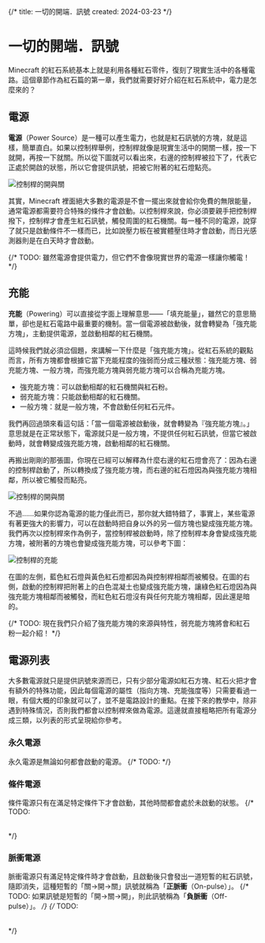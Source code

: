 {/*
title: 一切的開端．訊號
created: 2024-03-23
*/}


# 一切的開端．訊號
Minecraft 的紅石系統基本上就是利用各種紅石零件，復刻了現實生活中的各種電路。這個章節作為紅石篇的第一章，我們就需要好好介紹在紅石系統中，電力是怎麼來的？

## 電源
**電源**（Power Source）是一種可以產生電力，也就是紅石訊號的方塊，就是這樣，簡單直白。如果以控制桿舉例，控制桿就像是現實生活中的開關一樣，按一下就開，再按一下就關。所以從下圖就可以看出來，右邊的控制桿被拉下了，代表它正處於開啟的狀態，所以它會提供訊號，把被它附著的紅石燈點亮。

<Image src="/images/tutorials/signal/lever.png" alt="控制桿的開與關" width={500} priority />

其實，Minecraft 裡面絕大多數的電源是不會一擺出來就會給你免費的無限能量，通常電源都需要符合特殊的條件才會啟動。以控制桿來說，你必須要親手把控制桿撥下，控制桿才會產生紅石訊號，觸發周圍的紅石機關。每一種不同的電源，說穿了就只是啟動條件不一樣而已，比如說壓力板在被實體壓住時才會啟動，而日光感測器則是在白天時才會啟動。

{/* TODO: <Note>雖然電源會提供電力，但它們不會像現實世界的電源一樣讓你觸電！ */}

## 充能
**充能**（Powering）可以直接從字面上理解意思——「填充能量」，雖然它的意思簡單，卻也是紅石電路中最重要的機制。當一個電源被啟動後，就會轉變為「強充能方塊」，主動提供電源，並啟動相鄰的紅石機關。

這時候我們就必須岔個題，來講解一下什麼是「強充能方塊」。從紅石系統的觀點而言，所有方塊都會根據它當下充能程度的強弱而分成三種狀態：強充能方塊、弱充能方塊、一般方塊，而強充能方塊與弱充能方塊可以合稱為充能方塊。

- 強充能方塊：可以啟動相鄰的紅石機關與紅石粉。
- 弱充能方塊：只能啟動相鄰的紅石機關。
- 一般方塊：就是一般方塊，不會啟動任何紅石元件。

我們再回過頭來看這句話：「當一個電源被啟動後，就會轉變為『強充能方塊』。」意思就是在正常狀態下，電源就只是一般方塊，不提供任何紅石訊號，但當它被啟動時，就會轉變成強充能方塊，啟動相鄰的紅石機關。

再搬出剛剛的那張圖，你現在已經可以解釋為什麼右邊的紅石燈會亮了：因為右邊的控制桿啟動了，所以轉換成了強充能方塊，而右邊的紅石燈因為與強充能方塊相鄰，所以被它觸發而點亮。

<Image src="/images/tutorials/signal/lever.png" alt="控制桿的開與關" width={500} />

不過……如果你認為電源的能力僅此而已，那你就大錯特錯了，事實上，某些電源有著更強大的影響力，可以在啟動時把自身以外的另一個方塊也變成強充能方塊。我們再次以控制桿來作為例子，當控制桿被啟動時，除了控制桿本身會變成強充能方塊，被附著的方塊也會變成強充能方塊，可以參考下圖：

<Image src="/images/tutorials/signal/power.png" alt="控制桿的充能" width={500} />

在圖的左側，藍色紅石燈與黃色紅石燈都因為與控制桿相鄰而被觸發。在圖的右側，啟動的控制桿把附著上的白色混凝土也變成強充能方塊，讓綠色紅石燈因為與強充能方塊相鄰而被觸發，而紅色紅石燈沒有與任何充能方塊相鄰，因此還是暗的。

{/* TODO: <Note>現在我們只介紹了強充能方塊的來源與特性，弱充能方塊將會和紅石粉一起介紹！ */}

## 電源列表
大多數電源就只是提供訊號來源而已，只有少部分電源如紅石方塊、紅石火把才會有額外的特殊功能，因此每個電源的屬性（指向方塊、充能強度等）只需要看過一眼，有個大概的印象就可以了，並不是電路設計的重點。在接下來的教學中，除非遇到特殊情況，否則我們都會以控制桿來做為電源。這邊就直接粗略把所有電源分成三類，以列表的形式呈現給你參考。

### 永久電源
永久電源是無論如何都會啟動的電源。
{/* TODO: <Table content={tableData.permanent} /> */}

### 條件電源
條件電源只有在滿足特定條件下才會啟動，其他時間都會處於未啟動的狀態。
{/* TODO: <Table content={tableData.conditional} /> */}

### 脈衝電源
脈衝電源只有滿足特定條件時才會啟動，且啟動後只會發出一道短暫的紅石訊號，隨即消失，這種短暫的「關→開→關」訊號就稱為「**正脈衝**（On-pulse）」。
{/* TODO: <Note>如果訊號是短暫的「開→關→開」，則此訊號稱為「**負脈衝**（Off-pulse）」。 */}
{/* TODO: <Table content={tableData.pulse} /> */}

